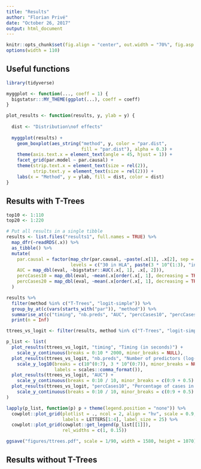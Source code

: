 ```yaml
---
title: "Results"
author: "Florian Privé"
date: "October 26, 2017"
output: html_document
---
```


```r
knitr::opts_chunk$set(fig.align = "center", out.width = "70%", fig.asp = 0.7)
options(width = 110)
```

## Useful functions

```r
library(tidyverse)
```

```r
myggplot <- function(..., coeff = 1) {
  bigstatsr:::MY_THEME(ggplot(...), coeff = coeff)
} 
```

```r
plot_results <- function(results, y, ylab = y) {
  
  dist <- "Distribution\nof effects"
  
  myggplot(results) +
    geom_boxplot(aes_string("method", y, color = "par.dist", 
                            fill = "par.dist"), alpha = 0.3) + 
    theme(axis.text.x = element_text(angle = 45, hjust = 1)) +
    facet_grid(par.model ~ par.causal) +
    theme(strip.text.x = element_text(size = rel(2)),
          strip.text.y = element_text(size = rel(2))) +
    labs(x = "Method", y = ylab, fill = dist, color = dist)
}
```

## Results with T-Trees

```r
top10 <- 1:110
top20 <- 1:220

# Put all results in a single tibble
results <- list.files("results1", full.names = TRUE) %>%
  map_dfr(~readRDS(.x)) %>%
  as_tibble() %>%
  mutate(
    par.causal = factor(map_chr(par.causal, ~paste(.x[1], .x[2], sep = " in ")),
                        levels = c("30 in HLA", paste(3 * 10^(1:3), "in all"))),
    AUC = map_dbl(eval, ~bigstatsr::AUC(.x[, 1], .x[, 2])),
    percCases10 = map_dbl(eval, ~mean(.x[order(.x[, 1], decreasing = TRUE)[top10], 2])),
    percCases20 = map_dbl(eval, ~mean(.x[order(.x[, 1], decreasing = TRUE)[top20], 2]))
  )
```

```r
results %>%
  filter(method %in% c("T-Trees", "logit-simple")) %>%
  group_by_at(c(vars(starts_with("par")), "method")) %>%
  summarise_at(c("timing", "nb.preds", "AUC", "percCases10", "percCases20"), mean) %>%
  print(n = Inf)
```

```r
ttrees_vs_logit <- filter(results, method %in% c("T-Trees", "logit-simple"))

p_list <- list(
  plot_results(ttrees_vs_logit, "timing", "Timing (in seconds)") +
    scale_y_continuous(breaks = 0:10 * 2000, minor_breaks = NULL),
  plot_results(ttrees_vs_logit, "nb.preds", "Number of predictors (log-scale)") +
    scale_y_log10(breaks = c(10^(0:7), 3 * 10^(0:7)), minor_breaks = NULL,
                  labels = scales::comma_format()),
  plot_results(ttrees_vs_logit, "AUC") +
    scale_y_continuous(breaks = 0:10 / 10, minor_breaks = c(0:9 + 0.5) / 10),
  plot_results(ttrees_vs_logit, "percCases10", "Percentage of cases in top 10%") +
    scale_y_continuous(breaks = 0:10 / 10, minor_breaks = c(0:9 + 0.5) / 10)
)

lapply(p_list, function(p) p + theme(legend.position = "none")) %>%
  cowplot::plot_grid(plotlist = ., ncol = 2, align = "hv", scale = 0.9,
                     labels = LETTERS[1:4], label_size = 25) %>%
  cowplot::plot_grid(cowplot::get_legend(p_list[[1]]),
                     rel_widths = c(1, 0.15))
```

```r
ggsave("figures/ttrees.pdf", scale = 1/90, width = 1580, height = 1070)
```


## Results without T-Trees

